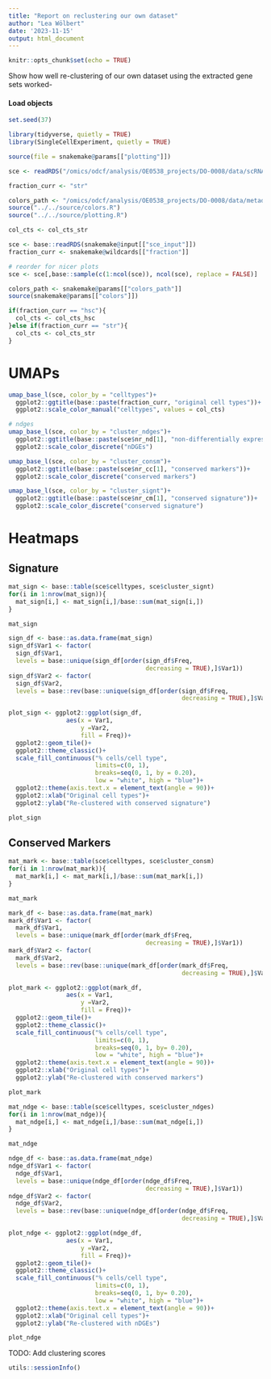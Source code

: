 ```yaml
---
title: "Report on reclustering our own dataset"
author: "Lea Wölbert"
date: '2023-11-15'
output: html_document
---
```


```r
knitr::opts_chunk$set(echo = TRUE)
```

Show how well re-clustering of our own dataset using the extracted gene
sets worked-

#### Load objects

```r
set.seed(37)
```

```r
library(tidyverse, quietly = TRUE)
library(SingleCellExperiment, quietly = TRUE)
```

```r
source(file = snakemake@params[["plotting"]])
```

```r
sce <- readRDS("/omics/odcf/analysis/OE0538_projects/DO-0008/data/scRNAseq/main_analysis/sce_objects/03_sce_analysis/04_signatures/02_rcls/sce_str")

fraction_curr <- "str"

colors_path <- "/omics/odcf/analysis/OE0538_projects/DO-0008/data/metadata/colors/colors.txt"
source("../../source/colors.R")
source("../../source/plotting.R")

col_cts <- col_cts_str
```

```r
sce <- base::readRDS(snakemake@input[["sce_input"]])
fraction_curr <- snakemake@wildcards[["fraction"]]

# reorder for nicer plots
sce <- sce[,base::sample(c(1:ncol(sce)), ncol(sce), replace = FALSE)]
```

```r
colors_path <- snakemake@params[["colors_path"]]
source(snakemake@params[["colors"]])

if(fraction_curr == "hsc"){
  col_cts <- col_cts_hsc
}else if(fraction_curr == "str"){
  col_cts <- col_cts_str
}
```

# UMAPs

```r
umap_base_l(sce, color_by = "celltypes")+ 
  ggplot2::ggtitle(base::paste(fraction_curr, "original cell types"))+
  ggplot2::scale_color_manual("celltypes", values = col_cts)

# ndges
umap_base_l(sce, color_by = "cluster_ndges")+ 
  ggplot2::ggtitle(base::paste(sce$nr_nd[1], "non-differentially expressed genes"))+
  ggplot2::scale_color_discrete("nDGEs") 

umap_base_l(sce, color_by = "cluster_consm")+ 
  ggplot2::ggtitle(base::paste(sce$nr_cc[1], "conserved markers"))+
  ggplot2::scale_color_discrete("conserved markers")

umap_base_l(sce, color_by = "cluster_signt")+ 
  ggplot2::ggtitle(base::paste(sce$nr_cm[1], "conserved signature"))+
  ggplot2::scale_color_discrete("conserved signature")
```

# Heatmaps

## Signature

```r

mat_sign <- base::table(sce$celltypes, sce$cluster_signt)
for(i in 1:nrow(mat_sign)){
  mat_sign[i,] <- mat_sign[i,]/base::sum(mat_sign[i,])
}

mat_sign

sign_df <- base::as.data.frame(mat_sign)
sign_df$Var1 <- factor(
  sign_df$Var1,
  levels = base::unique(sign_df[order(sign_df$Freq, 
                                      decreasing = TRUE),]$Var1))
sign_df$Var2 <- factor(
  sign_df$Var2,
  levels = base::rev(base::unique(sign_df[order(sign_df$Freq,
                                                decreasing = TRUE),]$Var2)))

plot_sign <- ggplot2::ggplot(sign_df, 
                aes(x = Var1, 
                    y =Var2,
                    fill = Freq))+
  ggplot2::geom_tile()+
  ggplot2::theme_classic()+
  scale_fill_continuous("% cells/cell type", 
                        limits=c(0, 1), 
                        breaks=seq(0, 1, by = 0.20),
                        low = "white", high = "blue")+
  ggplot2::theme(axis.text.x = element_text(angle = 90))+
  ggplot2::xlab("Original cell types")+
  ggplot2::ylab("Re-clustered with conserved signature")

plot_sign
```

## Conserved Markers

```r

mat_mark <- base::table(sce$celltypes, sce$cluster_consm)
for(i in 1:nrow(mat_mark)){
  mat_mark[i,] <- mat_mark[i,]/base::sum(mat_mark[i,])
}

mat_mark

mark_df <- base::as.data.frame(mat_mark)
mark_df$Var1 <- factor(
  mark_df$Var1,
  levels = base::unique(mark_df[order(mark_df$Freq, 
                                      decreasing = TRUE),]$Var1))
mark_df$Var2 <- factor(
  mark_df$Var2,
  levels = base::rev(base::unique(mark_df[order(mark_df$Freq,
                                                decreasing = TRUE),]$Var2)))

plot_mark <- ggplot2::ggplot(mark_df, 
                aes(x = Var1, 
                    y =Var2,
                    fill = Freq))+
  ggplot2::geom_tile()+
  ggplot2::theme_classic()+
  scale_fill_continuous("% cells/cell type", 
                        limits=c(0, 1), 
                        breaks=seq(0, 1, by= 0.20),
                        low = "white", high = "blue")+
  ggplot2::theme(axis.text.x = element_text(angle = 90))+
  ggplot2::xlab("Original cell types")+
  ggplot2::ylab("Re-clustered with conserved markers")

plot_mark
```

```r

mat_ndge <- base::table(sce$celltypes, sce$cluster_ndges)
for(i in 1:nrow(mat_ndge)){
  mat_ndge[i,] <- mat_ndge[i,]/base::sum(mat_ndge[i,])
}

mat_ndge

ndge_df <- base::as.data.frame(mat_ndge)
ndge_df$Var1 <- factor(
  ndge_df$Var1,
  levels = base::unique(ndge_df[order(ndge_df$Freq, 
                                      decreasing = TRUE),]$Var1))
ndge_df$Var2 <- factor(
  ndge_df$Var2,
  levels = base::rev(base::unique(ndge_df[order(ndge_df$Freq,
                                                decreasing = TRUE),]$Var2)))

plot_ndge <- ggplot2::ggplot(ndge_df, 
                aes(x = Var1, 
                    y =Var2,
                    fill = Freq))+
  ggplot2::geom_tile()+
  ggplot2::theme_classic()+
  scale_fill_continuous("% cells/cell type", 
                        limits=c(0, 1), 
                        breaks=seq(0, 1, by= 0.20),
                        low = "white", high = "blue")+
  ggplot2::theme(axis.text.x = element_text(angle = 90))+
  ggplot2::xlab("Original cell types")+
  ggplot2::ylab("Re-clustered with nDGEs")

plot_ndge
```

TODO: Add clustering scores

```r
utils::sessionInfo()
```
